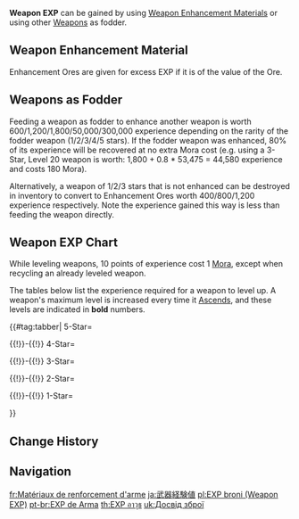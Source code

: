 {{Terminology Infobox
|image        = Item Mystic Enhancement Ore.png
|type         = Experience
|type2        = Game Systems
|quality      = 
|source1      = [[Weapons]]
|source2      = [[Weapon Enhancement Material]]
}}
'''Weapon EXP''' can be gained by using [[Weapon Enhancement Material]]s or using other [[Weapons]] as fodder.

==Weapon Enhancement Material==
Enhancement Ores are given for excess EXP if it is of the value of the Ore.
{{Card|Enhancement Ore|400EXP|show_caption=1|stars=1|caption_width=85px}}
{{Card|Fine Enhancement Ore|2,000EXP|show_caption=1|stars=1|caption_width=85px}}
{{Card|Mystic Enhancement Ore|10,000EXP|show_caption=1|stars=1|caption_width=85px}}

==Weapons as Fodder==
Feeding a weapon as fodder to enhance another weapon is worth 600/1,200/1,800/50,000/300,000 experience depending on the rarity of the fodder weapon (1/2/3/4/5 stars). If the fodder weapon was enhanced, 80% of its experience will be recovered at no extra Mora cost (e.g. using a 3-Star, Level 20 weapon is worth: 1,800 + 0.8 * 53,475 = 44,580 experience and costs 180 Mora).

Alternatively, a weapon of 1/2/3 stars that is not enhanced can be destroyed in inventory to convert to Enhancement Ores worth 400/800/1,200 experience respectively. Note the experience gained this way is less than feeding the weapon directly.

==Weapon EXP Chart==
While leveling weapons, 10 points of experience cost 1 [[Mora]], except when recycling an already leveled weapon.

The tables below list the experience required for a weapon to level up. A weapon's maximum level is increased every time it [[Weapon#Ascensions|Ascends]], and these levels are indicated in '''bold''' numbers.

{{#tag:tabber|
5-Star=
<h4 style="display: none;">5-Star</h4>
{{Transclude|Weapon EXP/5-Star Weapons}}
{{!}}-{{!}}
4-Star=
<h4 style="display: none;">4-Star</h4>
{{Transclude|Weapon EXP/4-Star Weapons}}
{{!}}-{{!}}
3-Star=
<h4 style="display: none;">3-Star</h4>
{{Transclude|Weapon EXP/3-Star Weapons}}
{{!}}-{{!}}
2-Star=
<h4 style="display: none;">2-Star</h4>
{{Transclude|Weapon EXP/2-Star Weapons}}
{{!}}-{{!}}
1-Star=
<h4 style="display: none;">1-Star</h4>
{{Transclude|Weapon EXP/1-Star Weapons}}
}}

==Change History==
{{Change History|1.0}}

==Navigation==
{{EXP Navbox|Item Sources}}

[[fr:Matériaux de renforcement d'arme]]
[[ja:武器経験値]]
[[pl:EXP broni (Weapon EXP)]]
[[pt-br:EXP de Arma]]
[[th:EXP อาวุธ]]
[[uk:Досвід зброї]]